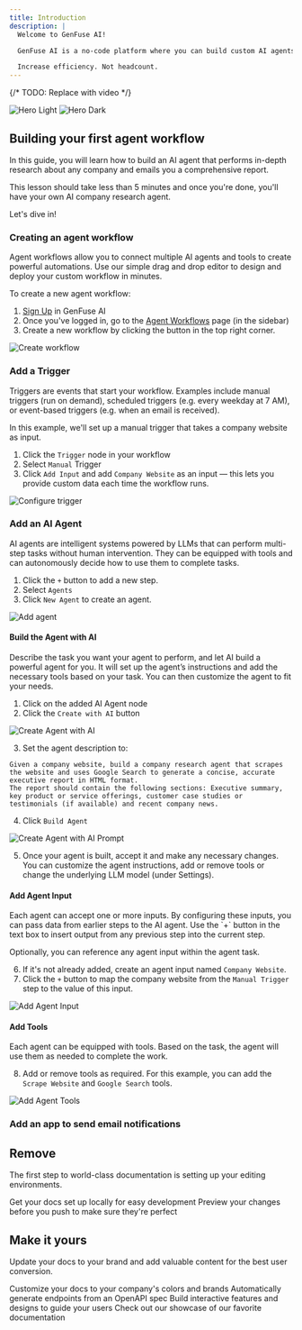 ```yaml
---
title: Introduction
description: |
  Welcome to GenFuse AI!

  GenFuse AI is a no-code platform where you can build custom AI agents to automate any task. No technical skills required.

  Increase efficiency. Not headcount.
---
```


{/* TODO: Replace with video */}

<img
  className="block dark:hidden"
  src="/images/hero-light.png"
  alt="Hero Light"
/>
<img
  className="hidden dark:block"
  src="/images/hero-dark.png"
  alt="Hero Dark"
/>

## Building your first agent workflow

In this guide, you will learn how to build an AI agent that performs in-depth research about any company and emails you a comprehensive report.

This lesson should take less than 5 minutes and once you're done, you'll have your own AI company research agent.

Let's dive in!

### Creating an agent workflow

<Tip>
Agent workflows allow you to connect multiple AI agents and tools to create powerful automations. 
Use our simple drag and drop editor to design and deploy your custom workflow in minutes.
</Tip>

To create a new agent workflow:

1. [Sign Up](https://genfuseai.com/sign-up) in GenFuse AI
2. Once you've logged in, go to the [Agent Workflows](https://genfuseai.com/dashboard) page (in the sidebar)
3. Create a new workflow by clicking the button in the top right corner.

<Frame>
  <img src="/images/create-workflow.png" alt="Create workflow" />
</Frame>

### Add a Trigger

<Tip>
Triggers are events that start your workflow.
Examples include manual triggers (run on demand), scheduled triggers (e.g. every weekday at 7 AM), or event-based triggers (e.g. when an email is received).
</Tip>

In this example, we'll set up a manual trigger that takes a company website as input.

1. Click the `Trigger` node in your workflow
2. Select `Manual` Trigger
3. Click `Add Input` and add `Company Website` as an input — this lets you provide custom data each time the workflow runs.

<Frame>
  <img src="/images/configure-trigger.png" alt="Configure trigger" />
</Frame>

### Add an AI Agent

<Tip>
AI agents are intelligent systems powered by LLMs that can perform multi-step tasks without human intervention.
They can be equipped with tools and can autonomously decide how to use them to complete tasks.
</Tip>

1. Click the `+` button to add a new step. 
2. Select `Agents`
3. Click `New Agent` to create an agent. 

<Frame>
  <img src="/images/add-agent.png" alt="Add agent" />
</Frame>


#### Build the Agent with AI

<Tip>
Describe the task you want your agent to perform, and let AI build a powerful agent for you.
It will set up the agent’s instructions and add the necessary tools based on your task. 
You can then customize the agent to fit your needs.
</Tip>

1. Click on the added AI Agent node
2. Click the `Create with AI` button

<Frame>
  <img src="/images/create-agent-with-ai.png" alt="Create Agent with AI" />
</Frame>

3. Set the agent description to:

```Plain text
Given a company website, build a company research agent that scrapes the website and uses Google Search to generate a concise, accurate executive report in HTML format. 
The report should contain the following sections: Executive summary, key product or service offerings, customer case studies or testimonials (if available) and recent company news. 
```

4. Click `Build Agent`

<Frame>
  <img src="/images/create-with-ai-prompt.png" alt="Create Agent with AI Prompt" />
</Frame>

5. Once your agent is built, accept it and make any necessary changes. 
You can customize the agent instructions, add or remove tools or change the underlying LLM model (under Settings).


#### Add Agent Input

<Tip>
Each agent can accept one or more inputs. By configuring these inputs, you can pass data from earlier steps to the AI agent.
Use the `+` button in the text box to insert output from any previous step into the current step.
 
Optionally, you can reference any agent input within the agent task.
</Tip>

6. If it's not already added, create an agent input named `Company Website`.
7. Click the `+` button to map the company website from the `Manual Trigger` step to the value of this input.

<Frame>
  <img src="/images/add-agent-input.png" alt="Add Agent Input" />
</Frame>

#### Add Tools

<Tip>
Each agent can be equipped with tools. Based on the task, the agent will use them as needed to complete the work.
</Tip>

8. Add or remove tools as required. For this example, you can add the `Scrape Website` and `Google Search` tools.

<Frame>
  <img src="/images/add-tools.png" alt="Add Agent Tools" />
</Frame>

### Add an app to send email notifications


## Remove

The first step to world-class documentation is setting up your editing environments.

<CardGroup cols={2}>
  <Card
    title="Edit Your Docs"
    icon="pen-to-square"
    href="https://mintlify.com/docs/quickstart"
  >
    Get your docs set up locally for easy development
  </Card>
  <Card
    title="Preview Changes"
    icon="image"
    href="https://mintlify.com/docs/development"
  >
    Preview your changes before you push to make sure they're perfect
  </Card>
</CardGroup>

## Make it yours

Update your docs to your brand and add valuable content for the best user conversion.

<CardGroup cols={2}>
  <Card
    title="Customize Style"
    icon="palette"
    href="https://mintlify.com/docs/settings/global"
  >
    Customize your docs to your company's colors and brands
  </Card>
  <Card
    title="Reference APIs"
    icon="code"
    href="https://mintlify.com/docs/api-playground/openapi"
  >
    Automatically generate endpoints from an OpenAPI spec
  </Card>
  <Card
    title="Add Components"
    icon="screwdriver-wrench"
    href="https://mintlify.com/docs/content/components/accordions"
  >
    Build interactive features and designs to guide your users
  </Card>
  <Card
    title="Get Inspiration"
    icon="stars"
    href="https://mintlify.com/customers"
  >
    Check out our showcase of our favorite documentation
  </Card>
</CardGroup>
